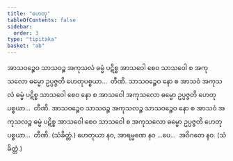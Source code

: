 ```yaml
---
title: "ဟေတု"
tableOfContents: false
sidebar:
  order: 3
type: "tipitaka"
basket: "ab"
---
```



<DynamicBreadcrumb />

<Division number="32">

<Paragraph number="1650">
အာသဝဉ္စေဝ သာသဝဉ္စ အကုသလံ ဓမ္မံ ပဋိစ္စ အာသဝေါ စေဝ သာသဝေါ စ အကုသလော ဓမ္မော ဥပ္ပဇ္ဇတိ ဟေတုပစ္စယာ…  တီဏိ.
</Paragraph>

<Paragraph number="1651">
သာသဝဉ္စေဝ နော စ အာသဝံ အကုသလံ ဓမ္မံ ပဋိစ္စ သာသဝေါ စေဝ နော စ အာသဝေါ အကုသလော ဓမ္မော ဥပ္ပဇ္ဇတိ ဟေတုပစ္စယာ…  တီဏိ.
</Paragraph>

<Paragraph number="1652">
အာသဝဉ္စေဝ သာသဝဉ္စ အကုသလဉ္စ သာသဝဉ္စေဝ နော စ အာသဝံ အကုသလဉ္စ ဓမ္မံ ပဋိစ္စ အာသဝေါ စေဝ သာသဝေါ စ အကုသလော ဓမ္မော ဥပ္ပဇ္ဇတိ ဟေတုပစ္စယာ…  တီဏိ. (သံခိတ္တံ.)
</Paragraph>

</Division>
<Division number="33">

<Paragraph number="1653">
ဟေတုယာ နဝ, အာရမ္မဏေ နဝ …ပေ…  အဝိဂတေ နဝ. (သံခိတ္တံ.)
</Paragraph>
</Division>